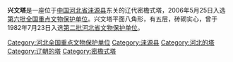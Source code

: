 {{Unreferenced|time=2015-01-24}}
{{文物保护单位
|名称 = 兴文塔
|图片 = 
|说明 = 
|级别 = 1
|省名 = 
|市/县名 = 
|所在 = [[河北省|河北省]][[涞源县|涞源县]]东关
|坐标 =<!-- 请使用{{Coord}}模板 -->
|分类 = 古建筑
|时代 = 辽代
|编号 = 6-326
|登录 = 2006年5月25日
}}
'''兴文塔'''是一座位于[[中国|中国]][[河北省|河北省]][[涞源县|涞源县]]东关的辽代密檐式塔，2006年5月25日入选[[第六批全国重点文物保护单位|第六批全国重点文物保护单位]]。兴文塔平面八角形，有五层，砖砌实心，曾于1982年7月23日入选[[第二批河北省文物保护单位|第二批河北省文物保护单位]]。

{{河北全国重点文物保护单位}}
[[Category:河北全国重点文物保护单位|Category:河北全国重点文物保护单位]]
[[Category:涞源县|Category:涞源县]]
[[Category:河北的塔|Category:河北的塔]]
[[Category:辽朝的塔|Category:辽朝的塔]]
[[Category:密檐式塔|Category:密檐式塔]]